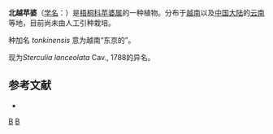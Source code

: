{{Speciesbox
| genus = Sterculia
| species = tonkinensis
| authority = A. DC., 1903
}}

'''北越苹婆'''（[[学名|学名]]：{{lang|la|''Sterculia tonkinensis''}}）是[[梧桐科|梧桐科]][[苹婆属|苹婆属]]的一种植物。分布于[[越南|越南]]以及[[中国大陆|中国大陆]]的[[云南|云南]]等地，目前尚未由人工引种栽培。

种加名 ''tonkinensis'' 意为越南“东京的”。

现为''Sterculia lanceolata'' Cav., 1788的异名。

== 参考文献 ==
<div class="references-small">
* {{cite web| url =http://www.bioinfo.cn/db05/KmzwSpecies.php?action=view&id=21934| title =北越苹婆| work =《中国高等植物数据库全库》| publisher =中国科学院微生物研究所| author =昆明植物研究所| accessdate =2009-02-25| deadurl =yes| archiveurl =https://web.archive.org/web/20160305054303/http://www.bioinfo.cn/db05/KmzwSpecies.php?action=view&id=21934| archivedate =2016-03-05}}
</div>
{{Taxonbar|from=Q10903970}}

[[Category:苹婆属|B]]
[[Category:1903年描述的植物|B]]